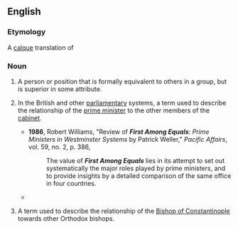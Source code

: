 ==English==

===Etymology===
A [[calque]] translation of {{etyl|la|en}} {{m|la|primus inter pares|}}

===Noun===
{{en-noun|head=[[first]] [[among]] [[equals]]|firsts among equals}}

# {{label|en|idiomatic}} A person or position that is formally equivalent to others in a group, but is superior in some attribute.
# {{label|en|British|politics}} In the British and other [[parliamentary]] systems, a term used to describe the relationship of the [[prime minister]] to the other members of the [[cabinet]].
#* '''1986''', Robert Williams, "Review of '''''First Among Equals''': Prime Ministers in Westminster Systems'' by Patrick Weller," ''Pacific Affairs'', vol. 59, no. 2, p. 386,
#*: The value of '''''First Among Equals''''' lies in its attempt to set out systematically the major roles played by prime ministers, and to provide insights by a detailed comparison of the same office in four countries.
#* {{quote-book|title=The Book I Won't be Writing and Other Essays‎|author=H. Y. Sharada Prasad|year=2003||page=40|passage=I wonder whether Margaret Thatcher, Harold Macmillan, Winston Churchill, Lloyd George, Benjamin Disraeli and William Gladstone (going back in time) thought of themselves as mere '''firsts among equals'''.}}
# {{label|en|Eastern Orthodoxy}} A term used to describe the relationship of the [[w:Bishop of Constantinople|Bishop of Constantinople]] towards other Orthodox bishops.